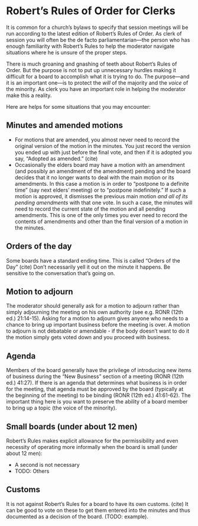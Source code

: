 # Robert's Rules of Order for Clerks

It is common for a church's bylaws to specify that session meetings will be run according to the latest edition of Robert's Rules of Order. As clerk of session you will often be the de facto parliamentarian—the person who has enough familiarity with Robert's Rules to help the moderator navigate situations where he is unsure of the proper steps.

There is much groaning and gnashing of teeth about Robert's Rules of Order. But the purpose is not to put up unnecessary hurdles making it difficult for a board to accomplish what it is trying to do. The purpose—and it is an important one—is to protect the *will* of the majority and the *voice* of the minority. As clerk you have an important role in helping the moderator make this a reality.

Here are helps for some situations that you may encounter:

## Minutes and amended motions

* For motions that are amended, you almost never need to record the original version of the motion in the minutes. You just record the version you ended up with just before the final vote, and then if it is adopted you say, "Adopted as amended." (cite)
* Occasionally the elders board may have a motion with an amendment (and possibly an amendment of the amendment) pending and the board decides that it no longer wants to deal with the main motion or its amendments. In this case a motion is in order to "postpone to a definite time" (say next elders' meeting) or to "postpone indefinitely." If such a motion is approved, it dismisses the previous main motion *and all of its pending amendments* with that one vote. In such a case, the minutes will need to record the current state of the motion and all pending amendments. This is one of the only times you ever need to record the contents of amendments and other than the final version of a motion in the minutes.


## Orders of the day
Some boards have a standard ending time. This is called "Orders of the Day" (cite) Don't necessarily yell it out on the minute it happens. Be sensitive to the conversation that's going on.

## Motion to adjourn
The moderator should generally ask for a motion to adjourn rather than simply adjourning the meeting on his own authority (see e.g. RONR (12th ed.) 21:14-15). Asking for a motion to adjourn gives anyone who needs to a chance to bring up important business before the meeting is over. A motion to adjourn is not debatable or amendable - if the body doesn't want to do it the motion simply gets voted down and you proceed with business.

## Agenda
Members of the board generally have the privilege of introducing new items of business during the "New Business" section of a meeting (RONR (12th ed.) 41:27). If there is an agenda that determines what business is in order for the meeting, that agenda must be approved by the board (typically at the beginning of the meeting) to be binding (RONR (12th ed.) 41:61-62). The important thing here is you want to preserve the ability of a board member to bring up a topic (the voice of the minority). 

## Small boards (under about 12 men)

Robert's Rules makes explicit allowance for the permissibility and even necessity of operating more informally when the board is small (under about 12 men):

* A second is not necessary
* TODO: Others

## Customs

It is not against Robert's Rules for a board to have its own customs. (cite) It can be good to vote on these to get them entered into the minutes and thus documented as a decision of the board. (TODO: example).

